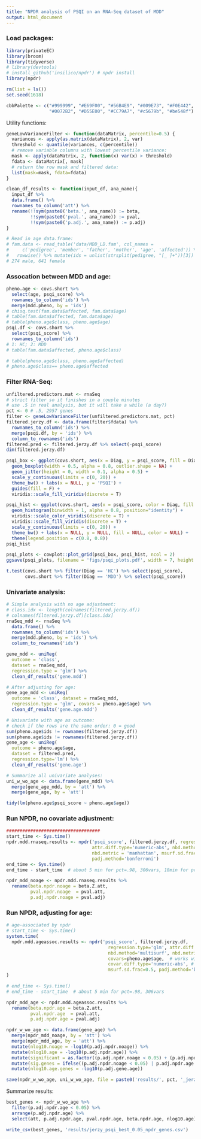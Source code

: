 ```yaml
---
title: "NPDR analysis of PSQI on an RNA-Seq dataset of MDD"
output: html_document
---
```


### Load packages:

```r
library(privateEC)
library(broom)
library(tidyverse)
# library(devtools)
# install_github('insilico/npdr') # npdr install
library(npdr)

rm(list = ls())
set.seed(1618)

cbbPalette <- c("#999999", "#E69F00", "#56B4E9", "#009E73", "#F0E442", 
                "#0072B2", "#D55E00", "#CC79A7", "#c5679b", "#be548f")
```


Utility functions:

```r
geneLowVarianceFilter <- function(dataMatrix, percentile=0.5) {
  variances <- apply(as.matrix(dataMatrix), 2, var)
  threshold <- quantile(variances, c(percentile))
  # remove variable columns with lowest percentile variance:
  mask <- apply(dataMatrix, 2, function(x) var(x) > threshold)
  fdata <- dataMatrix[, mask]
  # return the row mask and filtered data:
  list(mask=mask, fdata=fdata)
}

clean_df_results <- function(input_df, ana_name){
  input_df %>%
  data.frame() %>%
  rownames_to_column('att') %>%
  rename(!!sym(paste0('beta.', ana_name)) := beta,
         !!sym(paste0('pval.', ana_name)) := pval,
         !!sym(paste0('p.adj.', ana_name)) := p.adj)
}

# Read in age data.frame:
# fam.data <- read_table('data/MDD_LD.fam', col_names = 
#     c('pedigree', 'member', 'father', 'mother', 'age', 'affected')) %>% 
#   rowwise() %>% mutate(ids = unlist(strsplit(pedigree, "[_ ]+"))[3])
# 274 male, 641 female
```



### Assocation between MDD and age:

```r
pheno.age <- covs.short %>%
  select(age, psqi_score) %>%
  rownames_to_column('ids') %>%
  merge(mdd.pheno, by = 'ids')
# chisq.test(fam.data$affected, fam.data$age)
# table(fam.data$affected, fam.data$age)
# table(pheno.age$class, pheno.age$age)
psqi.df <- covs.short %>% 
  select(psqi_score) %>%
  rownames_to_column('ids') 
# 1: HC; 2: MDD
# table(fam.data$affected, pheno.age$class)

# table(pheno.age$class, pheno.age$affected)
# pheno.age$class== pheno.age$affected
```


### Filter RNA-Seq:

```r
unfiltered.predictors.mat <- rnaSeq
# strict filter so it finishes in a couple minutes
# use .5 in real analysis, but it will take a while (a day?)
pct <- 0 # .5, 2957 genes 
filter <- geneLowVarianceFilter(unfiltered.predictors.mat, pct)
filtered.jerzy.df <- data.frame(filter$fdata) %>%
  rownames_to_column('ids') %>%
  merge(psqi.df, by = 'ids') %>%
  column_to_rownames('ids')
filtered.pred <- filtered.jerzy.df %>% select(-psqi_score)
dim(filtered.jerzy.df)
```


```r
psqi_box <- ggplot(covs.short, aes(x = Diag, y = psqi_score, fill = Diag)) + 
  geom_boxplot(width = 0.5, alpha = 0.8, outlier.shape = NA) + 
  geom_jitter(height = 0, width = 0.1, alpha = 0.5) +
  scale_y_continuous(limits = c(0, 20)) +
  theme_bw() + labs(x = NULL, y = 'PSQI') +
  guides(fill = F) +
  viridis::scale_fill_viridis(discrete = T) 

psqi_hist <- ggplot(covs.short, aes(x = psqi_score, color = Diag, fill = Diag)) + 
  geom_histogram(binwidth = 1, alpha = 0.8, position="identity") +
  viridis::scale_color_viridis(discrete = T) +
  viridis::scale_fill_viridis(discrete = T) +
  scale_y_continuous(limits = c(0, 20)) +
  theme_bw() + labs(x = NULL, y = NULL, fill = NULL, color = NULL) +
  theme(legend.position = c(0.8, 0.8))
psqi_hist

psqi_plots <- cowplot::plot_grid(psqi_box, psqi_hist, ncol = 2)
ggsave(psqi_plots, filename = 'figs/psqi_plots.pdf', width = 7, height = 3)

t.test(covs.short %>% filter(Diag == 'HC') %>% select(psqi_score),
       covs.short %>% filter(Diag == 'MDD') %>% select(psqi_score))
```


### Univariate analysis:

```r
# Simple analysis with no age adjustment:
# class.idx <- length(colnames(filtered.jerzy.df))
# colnames(filtered.jerzy.df)[class.idx]
rnaSeq_mdd <- rnaSeq %>%
  data.frame() %>%
  rownames_to_column('ids') %>%
  merge(mdd.pheno, by = 'ids') %>%
  column_to_rownames('ids')

gene_mdd <- uniReg(
  outcome = 'class', 
  dataset = rnaSeq_mdd, 
  regression.type = 'glm') %>%
  clean_df_results('gene.mdd')

# After adjusting for age:
gene_age_mdd <- uniReg(
  outcome = 'class', dataset = rnaSeq_mdd, 
  regression.type = 'glm', covars = pheno.age$age) %>%
  clean_df_results('gene.age.mdd')

# Univariate with age as outcome:
# check if the rows are the same order: 0 = good
sum(pheno.age$ids != rownames(filtered.jerzy.df))
sum(pheno.age$ids != rownames(filtered.jerzy.df))
gene_age <- uniReg(
  outcome = pheno.age$age,
  dataset = filtered.pred,
  regression.type='lm') %>%
  clean_df_results('gene.age')

# Summarize all univariate analyses:
uni_w_wo_age <- data.frame(gene_mdd) %>%
  merge(gene_age_mdd, by = 'att') %>%
  merge(gene_age, by = 'att')

```

```r
tidy(lm(pheno.age$psqi_score ~ pheno.age$age))
```


### Run NPDR, no covariate adjustment:

```r
################################### 
start_time <- Sys.time()
npdr.mdd.rnaseq.results <- npdr('psqi_score', filtered.jerzy.df, regression.type='glm',
                                attr.diff.type='numeric-abs', nbd.method='multisurf', 
                                nbd.metric = 'manhattan', msurf.sd.frac=0.5,
                                padj.method='bonferroni')
end_time <- Sys.time()
end_time - start_time  # about 5 min for pct=.98, 306vars, 18min for pct=.9 and 1524 vars

npdr_mdd_noage <- npdr.mdd.rnaseq.results %>%
  rename(beta.npdr.noage = beta.Z.att,
         pval.npdr.noage  = pval.att,
         p.adj.npdr.noage = pval.adj)
```

### Run NPDR, adjusting for age:

```r
# age-associated by npdr
# start_time <- Sys.time()
system.time(
  npdr.mdd.ageassoc.results <- npdr('psqi_score', filtered.jerzy.df, 
                                      regression.type='glm', attr.diff.type='numeric-abs',
                                      nbd.method='multisurf', nbd.metric = 'manhattan',
                                      covars=pheno.age$age,  # works with age.covar.mat as well
                                      covar.diff.type='numeric-abs', # for categorical covar like age
                                      msurf.sd.frac=0.5, padj.method='bonferroni')
)

# end_time <- Sys.time()
# end_time - start_time  # about 5 min for pct=.98, 306vars

npdr_mdd_age <- npdr.mdd.ageassoc.results %>%
  rename(beta.npdr.age = beta.Z.att,
         pval.npdr.age  = pval.att,
         p.adj.npdr.age = pval.adj)
```


```r
npdr_w_wo_age <- data.frame(gene_age) %>%
  merge(npdr_mdd_noage, by = 'att') %>%
  merge(npdr_mdd_age, by = 'att') %>%
  mutate(nlog10.noage = -log10(p.adj.npdr.noage)) %>%
  mutate(nlog10.age = -log10(p.adj.npdr.age)) %>%
  mutate(significant = as.factor((p.adj.npdr.noage < 0.05) + (p.adj.npdr.age < 0.05))) %>%
  mutate(sig.genes = ifelse((p.adj.npdr.noage < 0.05) | p.adj.npdr.age < 0.05, att, NA)) %>%
  mutate(nlog10.age.genes = -log10(p.adj.gene.age))

save(npdr_w_wo_age, uni_w_wo_age, file = paste0('results/', pct, '_jerzy_psqi_mdd_results.Rdata'))
```


Summarize results:

```r
best_genes <- npdr_w_wo_age %>%
  filter(p.adj.npdr.age < 0.05) %>%
  arrange(p.adj.npdr.age) %>%
  select(att, p.adj.npdr.age, pval.npdr.age, beta.npdr.age, nlog10.age)

write_csv(best_genes, 'results/jerzy_psqi_best_0.05_npdr_genes.csv')
```


